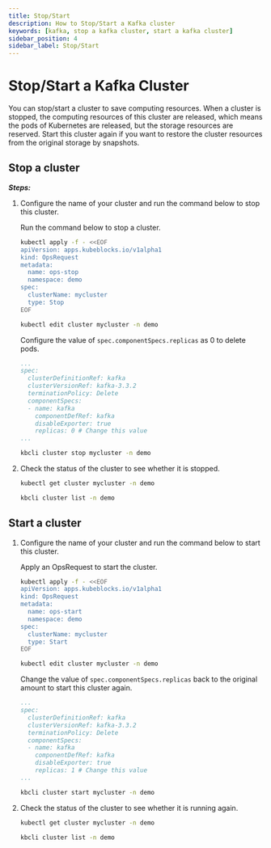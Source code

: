 ```yaml
---
title: Stop/Start
description: How to Stop/Start a Kafka cluster
keywords: [kafka, stop a kafka cluster, start a kafka cluster]
sidebar_position: 4
sidebar_label: Stop/Start
---
```



# Stop/Start a Kafka Cluster

You can stop/start a cluster to save computing resources. When a cluster is stopped, the computing resources of this cluster are released, which means the pods of Kubernetes are released, but the storage resources are reserved. Start this cluster again if you want to restore the cluster resources from the original storage by snapshots.

## Stop a cluster

***Steps:***

1. Configure the name of your cluster and run the command below to stop this cluster.

   <Tabs>

   <TabItem value="OpsRequest" label="OpsRequest" default>

   Run the command below to stop a cluster.

   ```bash
   kubectl apply -f - <<EOF
   apiVersion: apps.kubeblocks.io/v1alpha1
   kind: OpsRequest
   metadata:
     name: ops-stop
     namespace: demo
   spec:
     clusterName: mycluster
     type: Stop
   EOF
   ```

   </TabItem>

   <TabItem value="Edit cluster YAML file" label="Edit cluster YAML file">

   ```bash
   kubectl edit cluster mycluster -n demo
   ```

   Configure the value of `spec.componentSpecs.replicas` as 0 to delete pods.

   ```yaml
   ...
   spec:
     clusterDefinitionRef: kafka
     clusterVersionRef: kafka-3.3.2
     terminationPolicy: Delete
     componentSpecs:
     - name: kafka
       componentDefRef: kafka
       disableExporter: true
       replicas: 0 # Change this value
   ...
   ```

   </TabItem>

   <TabItem value="kbcli" label="kbcli">

   ```bash
   kbcli cluster stop mycluster -n demo
   ```

   </TabItem>

   </Tabs>

2. Check the status of the cluster to see whether it is stopped.

   <Tabs>

   <TabItem value="kubectl" label="kubectl" default>

   ```bash
   kubectl get cluster mycluster -n demo
   ```

   </TabItem>

   <TabItem value="kbcli" label="kbcli">

   ```bash
   kbcli cluster list -n demo
   ```

   </TabItem>

   </Tabs>

## Start a cluster

1. Configure the name of your cluster and run the command below to start this cluster.

   <Tabs>

   <TabItem value="OpsRequest" label="OpsRequest" default>

   Apply an OpsRequest to start the cluster.

   ```bash
   kubectl apply -f - <<EOF
   apiVersion: apps.kubeblocks.io/v1alpha1
   kind: OpsRequest
   metadata:
     name: ops-start
     namespace: demo
   spec:
     clusterName: mycluster
     type: Start
   EOF
   ```

   </TabItem>

   <TabItem value="Edit cluster YAML file" label="Edit cluster YAML File">

   ```bash
   kubectl edit cluster mycluster -n demo
   ```

   Change the value of `spec.componentSpecs.replicas` back to the original amount to start this cluster again.

   ```yaml
   ...
   spec:
     clusterDefinitionRef: kafka
     clusterVersionRef: kafka-3.3.2
     terminationPolicy: Delete
     componentSpecs:
     - name: kafka
       componentDefRef: kafka
       disableExporter: true
       replicas: 1 # Change this value
   ...
   ```

   </TabItem>

   <TabItem value="kbcli" label="kbcli">

   ```bash
   kbcli cluster start mycluster -n demo
   ```

   </TabItem>

   </Tabs>

2. Check the status of the cluster to see whether it is running again.

   <Tabs>

   <TabItem value="kubectl" label="kubectl" default>

   ```bash
   kubectl get cluster mycluster -n demo
   ```

   </TabItem>

   <TabItem value="kbcli" label="kbcli">

   ```bash
   kbcli cluster list -n demo
   ```

   </TabItem>

   </Tabs>
